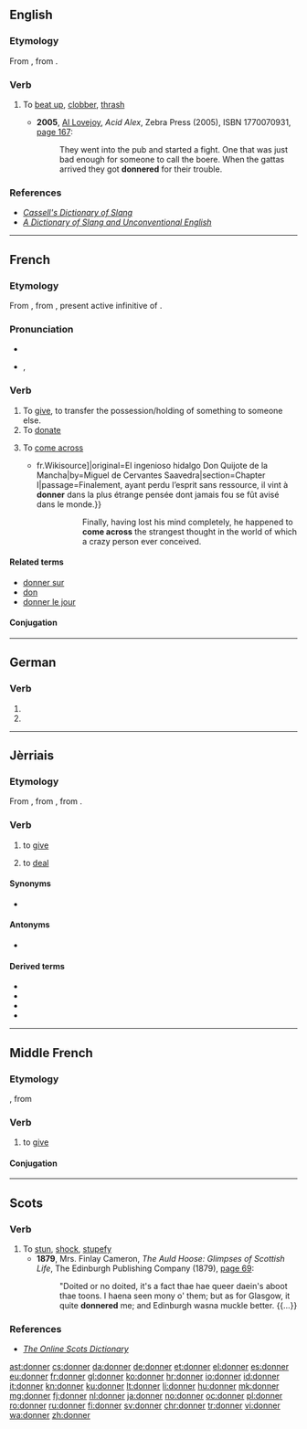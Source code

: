 {{also|Donner}}
==English==

===Etymology===
From {{etyl|af|en}} {{term|donder||thrash|lang=af}}, from {{etyl|nl|en}} {{term|donder||thunder|lang=nl}}.

===Verb===
{{en-verb}}

# {{context|South Africa|slang|lang=en}} To [[beat up]], [[clobber]], [[thrash]]
#* '''2005''', [[w:Al Lovejoy|Al Lovejoy]], ''Acid Alex'', Zebra Press (2005), ISBN 1770070931, [http://books.google.com/books?id=5zqks5PBUowC&pg=PT191 page 167]:
#*: They went into the pub and started a fight. One that was just bad enough for someone to call the boere. When the gattas arrived they got '''donnered''' for their trouble.

===References===
* ''[http://books.google.com/books?id=5GpLcC4a5fAC&pg=PA428 Cassell's Dictionary of Slang]''
* ''[http://books.google.com/books?id=tvRp1whVFUsC&pg=PA328 A Dictionary of Slang and Unconventional English]''

----

==French==

===Etymology===
From {{etyl|fro|fr}} {{term|doner|lang=fro}}, from {{etyl|la|fr}} {{term|donare|dōnāre|lang=la}}, present active infinitive of {{term|dono|dōnō|lang=la}}.

===Pronunciation===
* {{audio|Fr-donner.ogg|audio}}
* {{IPA|/dɔ.ne/|lang=fr}}, {{X-SAMPA|/dO.ne/}}

===Verb===
{{fr-verb}}

# To [[give]], to transfer the possession/holding of something to someone else.
# To [[donate]]
# {{context|intransitive|lang=fr}} To [[come across]]
#* {{quote-book|year=1837|author=Louis Viardot|title=L’Ingénieux Hidalgo Don Quichotte de la Manche|url=[s:fr: L’Ingénieux Hidalgo Don Quichotte de la Manche{{!}}fr.Wikisource]|original=El ingenioso hidalgo Don Quijote de la Mancha|by=Miguel de Cervantes Saavedra|section=Chapter I|passage=Finalement, ayant perdu l’esprit sans ressource, il vint à '''donner''' dans la plus étrange pensée dont jamais fou se fût avisé dans le monde.}}
#*:: Finally, having lost his mind completely, he happened to '''come across''' the strangest thought in the world of which a crazy person ever conceived.

====Related terms====
* [[donner sur]]
* [[don#French|don]]
* [[donner le jour]]

====Conjugation====
{{fr-conj-er|donn|avoir}}

----

==German==

===Verb===
{{head|de}}

# {{de-verb form of|donnern|1|s|g}}
# {{de-verb form of|donnern|i|s}}

----

==Jèrriais==

===Etymology===
From {{etyl|fro|roa-jer}} {{term|doner|lang=fro}}, from {{etyl|la|roa-jer}} {{term|dono|dōnō, dōnāre|give a present; bestow, grant|lang=la}}, from {{term|donum|dōnum|gift, present|lang=la}}.

===Verb===
{{roa-jer-verb}}

# to [[give]]
# {{context|card games|lang=roa-jer}} to [[deal]]

====Synonyms====
* {{l|roa-jer|bailli}}

====Antonyms====
* {{l|roa-jer|prendre|gloss=to take}}

====Derived terms====
* {{l|roa-jer|donner du fouet|gloss=to lash}}
* {{l|roa-jer|donner la tchêne|gloss=to cane}}
* {{l|roa-jer|donner un clyîn|gloss=to give a wink}}
* {{l|roa-jer|donner un pâssage|gloss=to give a lift}}

----

==Middle French==

===Etymology===
{{etyl|fro|frm}} {{term|doner|lang=fro}}, from {{etyl|la|frm}} {{term|dono|dōnō|lang=la}}

===Verb===
{{head|frm|verb}}

# to [[give]]

====Conjugation====
{{frm-conj-er|donn}}

----

==Scots==

===Verb===
{{sco-verb}}

# To [[stun]], [[shock]], [[stupefy]]
#* '''1879''', Mrs. Finlay Cameron, ''The Auld Hoose: Glimpses of Scottish Life'', The Edinburgh Publishing Company (1879), [http://books.google.com/books?id=yxkCAAAAQAAJ&pg=PA69 page 69]:
#*: "Doited or no doited, it's a fact thae hae queer daein's aboot thae toons. I haena seen mony o' them; but as for Glasgow, it quite '''donnered''' me; and Edinburgh wasna muckle better. {{…}}

===References===
* ''[http://www.scots-online.org/dictionary/read.asp?letter=D&CurPage=32 The Online Scots Dictionary]''

[[ast:donner]]
[[cs:donner]]
[[da:donner]]
[[de:donner]]
[[et:donner]]
[[el:donner]]
[[es:donner]]
[[eu:donner]]
[[fr:donner]]
[[gl:donner]]
[[ko:donner]]
[[hr:donner]]
[[io:donner]]
[[id:donner]]
[[it:donner]]
[[kn:donner]]
[[ku:donner]]
[[lt:donner]]
[[li:donner]]
[[hu:donner]]
[[mk:donner]]
[[mg:donner]]
[[fj:donner]]
[[nl:donner]]
[[ja:donner]]
[[no:donner]]
[[oc:donner]]
[[pl:donner]]
[[ro:donner]]
[[ru:donner]]
[[fi:donner]]
[[sv:donner]]
[[chr:donner]]
[[tr:donner]]
[[vi:donner]]
[[wa:donner]]
[[zh:donner]]